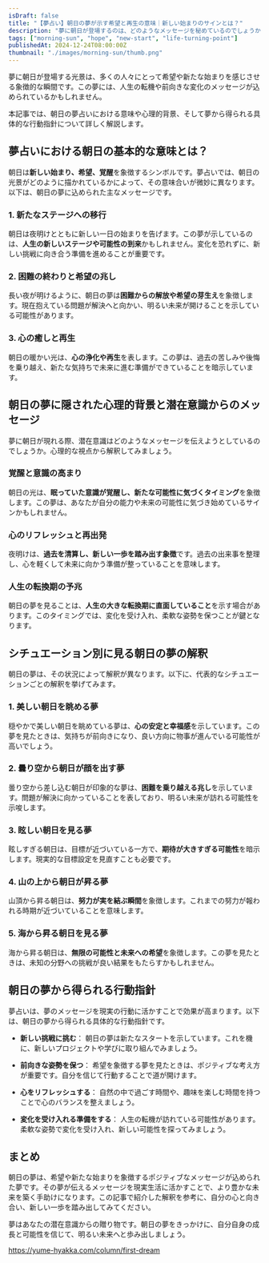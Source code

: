 ```yaml
---
isDraft: false
title: "【夢占い】朝日の夢が示す希望と再生の意味｜新しい始まりのサインとは？"
description: "夢に朝日が登場するのは、どのようなメッセージを秘めているのでしょうか？朝日の夢占いでは、新しい始まりや希望、再生の象徴として解釈されることが多く、その背景や心理的意味について詳しく解説します。"
tags: ["morning-sun", "hope", "new-start", "life-turning-point"]
publishedAt: 2024-12-24T08:00:00Z
thumbnail: "./images/morning-sun/thumb.png"
---
```


夢に朝日が登場する光景は、多くの人々にとって希望や新たな始まりを感じさせる象徴的な瞬間です。この夢には、人生の転機や前向きな変化のメッセージが込められているかもしれません。

本記事では、朝日の夢占いにおける意味や心理的背景、そして夢から得られる具体的な行動指針について詳しく解説します。

<TableOfContents />

<AdUnit />

## 夢占いにおける朝日の基本的な意味とは？

朝日は<strong>新しい始まり、希望、覚醒</strong>を象徴するシンボルです。夢占いでは、朝日の光景がどのように描かれているかによって、その意味合いが微妙に異なります。以下は、朝日の夢に込められた主なメッセージです。

### 1. 新たなステージへの移行

朝日は夜明けとともに新しい一日の始まりを告げます。この夢が示しているのは、<strong>人生の新しいステージや可能性の到来</strong>かもしれません。変化を恐れずに、新しい挑戦に向き合う準備を進めることが重要です。

### 2. 困難の終わりと希望の兆し

長い夜が明けるように、朝日の夢は<strong>困難からの解放や希望の芽生え</strong>を象徴します。現在抱えている問題が解決へと向かい、明るい未来が開けることを示している可能性があります。

### 3. 心の癒しと再生

朝日の暖かい光は、**心の浄化や再生**を表します。この夢は、過去の苦しみや後悔を乗り越え、新たな気持ちで未来に進む準備ができていることを暗示しています。

<AdUnit />

## 朝日の夢に隠された心理的背景と潜在意識からのメッセージ

夢に朝日が現れる際、潜在意識はどのようなメッセージを伝えようとしているのでしょうか。心理的な視点から解釈してみましょう。

### 覚醒と意識の高まり

朝日の光は、**眠っていた意識が覚醒し、新たな可能性に気づくタイミング**を象徴します。この夢は、あなたが自分の能力や未来の可能性に気づき始めているサインかもしれません。

### 心のリフレッシュと再出発

夜明けは、**過去を清算し、新しい一歩を踏み出す象徴**です。過去の出来事を整理し、心を軽くして未来に向かう準備が整っていることを意味します。

### 人生の転換期の予兆

朝日の夢を見ることは、**人生の大きな転換期に直面していること**を示す場合があります。このタイミングでは、変化を受け入れ、柔軟な姿勢を保つことが鍵となります。

<AdUnit />

## シチュエーション別に見る朝日の夢の解釈

朝日の夢は、その状況によって解釈が異なります。以下に、代表的なシチュエーションごとの解釈を挙げてみます。

### 1. 美しい朝日を眺める夢

穏やかで美しい朝日を眺めている夢は、<strong>心の安定と幸福感</strong>を示しています。この夢を見たときは、気持ちが前向きになり、良い方向に物事が進んでいる可能性が高いでしょう。

### 2. 曇り空から朝日が顔を出す夢

曇り空から差し込む朝日が印象的な夢は、**困難を乗り越える兆し**を示しています。問題が解決に向かっていることを表しており、明るい未来が訪れる可能性を示唆します。

### 3. 眩しい朝日を見る夢

眩しすぎる朝日は、目標が近づいている一方で、**期待が大きすぎる可能性**を暗示します。現実的な目標設定を見直すことも必要です。

### 4. 山の上から朝日が昇る夢

山頂から昇る朝日は、<strong>努力が実を結ぶ瞬間</strong>を象徴します。これまでの努力が報われる時期が近づいていることを意味します。

### 5. 海から昇る朝日を見る夢

海から昇る朝日は、**無限の可能性と未来への希望**を象徴します。この夢を見たときは、未知の分野への挑戦が良い結果をもたらすかもしれません。

<AdUnit />

## 朝日の夢から得られる行動指針

夢占いは、夢のメッセージを現実の行動に活かすことで効果が高まります。以下は、朝日の夢から得られる具体的な行動指針です。

- <strong>新しい挑戦に挑む</strong>：
  朝日の夢は新たなスタートを示しています。これを機に、新しいプロジェクトや学びに取り組んでみましょう。

- <strong>前向きな姿勢を保つ</strong>：
  希望を象徴する夢を見たときは、ポジティブな考え方が重要です。自分を信じて行動することで道が開けます。

- <strong>心をリフレッシュする</strong>：
  自然の中で過ごす時間や、趣味を楽しむ時間を持つことで心のバランスを整えましょう。

- <strong>変化を受け入れる準備をする</strong>：
  人生の転機が訪れている可能性があります。柔軟な姿勢で変化を受け入れ、新しい可能性を探ってみましょう。

<AdUnit />

## まとめ

朝日の夢は、希望や新たな始まりを象徴するポジティブなメッセージが込められた夢です。その夢が伝えるメッセージを現実生活に活かすことで、より豊かな未来を築く手助けになります。この記事で紹介した解釈を参考に、自分の心と向き合い、新しい一歩を踏み出してみてください。

夢はあなたの潜在意識からの贈り物です。朝日の夢をきっかけに、自分自身の成長と可能性を信じて、明るい未来へと歩み出しましょう。

https://yume-hyakka.com/column/first-dream
